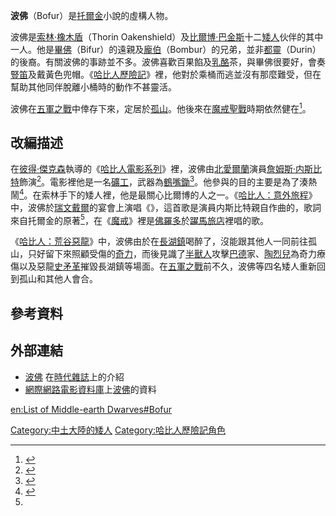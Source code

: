 {{NoteTA
|G1=LR
|G2=Show
|1=zh-hans:塔瑞尔; zh-hant:陶烈兒;
}}
{{Tolkienchar|
|image_character=
|image_caption=
|name=波佛
|character_race=[[矮人_(中土大陸)|矮人]]
|character_gender=男性
|character_culture=
|character_birth=
|character_death=
|character_actor=[[詹姆斯·内斯比特|詹姆斯·内斯比特]]
|Book(s)=《[[哈比人歷險記|哈比人歷險記]]》
}}
'''波佛'''（Bofur）是[[托爾金|托爾金]]小說的虛構人物。

波佛是[[索林·橡木盾|索林·橡木盾]]（Thorin Oakenshield）及[[比爾博·巴金斯|比爾博·巴金斯]]十二[[矮人_(中土大陸)|矮人]]伙伴的其中一人。他是[[畢佛|畢佛]]（Bifur）的遠親及[[龐伯|龐伯]]（Bombur）的兄弟，並非[[都靈_(中土大陸)|都靈]]（Durin）的後裔。有關波佛的事跡並不多。波佛喜歡百果餡及[[乳酪|乳酪]]茶，與畢佛很要好，會奏[[豎笛|豎笛]]及戴黃色兜帽。《[[哈比人歷險記|哈比人歷險記]]》裡，他對於乘桶而逃並沒有那麼難受，但在幫助其他同伴脫離小桶時的動作不甚靈活。

波佛在[[五軍之戰|五軍之戰]]中倖存下來，定居於[[孤山_(托爾金小說)|孤山]]。他後來在[[魔戒聖戰|魔戒聖戰]]時期依然健在<ref>{{Cite news|url=http://www.theonering.net/torwp/the-hobbit/characters/bofur/|title=Bofur|date=2010-11-08|newspaper=TheOneRing.net|accessdate=2018-09-29|language=en-US|archive-date=2021-01-26|archive-url=https://web.archive.org/web/20210126012710/http://www.theonering.net/torwp/the-hobbit/characters/bofur/|dead-url=no}}</ref>。

==改編描述==

在[[彼得·傑克森|彼得·傑克森]]執導的《[[哈比人電影系列|哈比人電影系列]]》裡，波佛由[[北愛爾蘭|北愛爾蘭]]演員[[詹姆斯·内斯比特|詹姆斯·内斯比特]]飾演<ref>{{Cite web|url=http://www.imdb.com/character/ch0229352/|title=Bofur (Character)|accessdate=2018-09-29|publisher=IMDB|archiveurl=https://web.archive.org/web/20161222232347/http://www.imdb.com/character/ch0229352/|archivedate=2016-12-22}}</ref>。電影裡他是一名[[礦工|礦工]]，武器為[[鶴嘴鋤|鶴嘴鋤]]<ref name=":0">{{Cite news|url=http://www.empireonline.com/interviews/interview.asp?IID=1588|title=The Hobbit Interviews: James Nesbitt On Bofur|date=|work=Empire Online|accessdate=2018-09-29|archiveurl=https://web.archive.org/web/20141008132858/http://www.empireonline.com/interviews/interview.asp?IID=1588|archivedate=2014-10-08}}</ref>。他參與{{le|孤山任務|The Quest of Erebor}}的目的主要是為了湊熱鬧<ref>{{Cite web|url=http://ent.takungpao.com/photo/q/2013/0205/1272232_7.html|title=《霍比特人》曝矮人特辑 中土型男帮形色各异(图)|accessdate=2018-09-29|date=2013-02-05|publisher=大公网|archive-date=2018-09-26|archive-url=https://web.archive.org/web/20180926131045/http://ent.takungpao.com/photo/q/2013/0205/1272232_7.html|dead-url=no}}</ref>。在索林手下的矮人裡，他是最關心比爾博的人之一。《[[哈比人：意外旅程|哈比人：意外旅程]]》中，波佛於[[瑞文戴爾|瑞文戴爾]]的宴會上演唱《{{le|The Man in the Moon Stayed Up Too Late|The Man in the Moon Stayed Up Too Late}}》，這首歌是演員内斯比特親自作曲的，歌詞來自托爾金的原著<ref name=":0" />，在《[[魔戒|魔戒]]》裡是[[佛羅多|佛羅多]]於[[躍馬旅店|躍馬旅店]]裡唱的歌。

《[[哈比人：荒谷惡龍|哈比人：荒谷惡龍]]》中，波佛由於在[[長湖鎮_(哈比人歷險記)|長湖鎮]]喝醉了，沒能跟其他人一同前往孤山，只好留下來照顧受傷的[[菲力及奇力|奇力]]，而後見識了[[半獸人|半獸人]]攻擊[[巴德_(中土大陸)|巴德]]家、[[陶烈兒|陶烈兒]]為奇力療傷以及惡龍[[史矛革|史矛革]]摧毀長湖鎮等場面。在[[哈比人：五軍之戰|五軍之戰]]前不久，波佛等四名矮人重新回到孤山和其他人會合。

==參考資料==
<references />

==外部連結==
* [http://entertainment.time.com/2012/12/13/times-guide-to-the-hobbits-13-dwarves/slide/bofur/ 波佛] {{Wayback|url=http://entertainment.time.com/2012/12/13/times-guide-to-the-hobbits-13-dwarves/slide/bofur/ |date=20200128114336 }}在[[時代雜誌|時代雜誌]]上的介紹{{en}}
*[[互联网电影数据库|網際網路電影資料庫]]上[https://web.archive.org/web/20161222232347/http://www.imdb.com/character/ch0229352/ 波佛]的資料{{En}}

{{dwarves}}
{{哈比人歷險記}}

[[Category:中土大陸的矮人|Category:中土大陸的矮人]]
[[en:List_of_Middle-earth_Dwarves#Bofur|en:List of Middle-earth Dwarves#Bofur]]
[[Category:哈比人歷險記角色|Category:哈比人歷險記角色]]